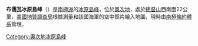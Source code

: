 {{Coord|69|54|S|158|22|E|source:GNIS|display=title}}

'''布儒瓦冰原島峰'''（{{lang-en|Bourgeois Nunataks}}）是[[南極洲|南極洲]]的[[冰原島峰|冰原島峰]]，位於[[奧次地|奧次地]]，處於[[總督山|總督山]]西南面22公里，[[美國地質調查局|美國地質調查局]]根據測量和該國海軍的空中照片繪入地圖，現時由[[南極條約體系|南極條約體系]]管理。

{{DEFAULTSORT:Bourgeois Nunataks}}
[[Category:奧次地冰原島峰|Category:奧次地冰原島峰]]


{{OatesLand-geo-stub}}